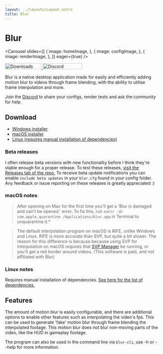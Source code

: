 ```yaml
---
layout: ../layouts/Layout.astro
title: Blur
---
```





# Blur

<Carousel
  slides={[
    {
      image: homeImage,
    },
    {
      image: configImage,
    },
    {
      image: renderImage,
    },
  ]}
  eager={true}
/>

<div class="not-prose flex flex-row gap-2">
<a href="https://github.com/f0e/blur/releases/latest">
  <Image
    src="https://img.shields.io/github/downloads/f0e/blur/total?label=Downloads"
    alt="Downloads"
    width="120"
    height="20"
    loading="eager"
  />
</a>

<a href="https://discord.gg/B5BK9GMN87">
  <Image
    src="https://img.shields.io/discord/1392389164153962640?style=flat&amp;label=Discord"
    alt="Discord"
    width="130"
    height="20"
    loading="eager"
/>

</a>
</div>

Blur is a native desktop application made for easily and efficiently adding motion blur to videos through frame blending, with the ability to utilise frame interpolation and more.

Join the [Discord](https://discord.gg/B5BK9GMN87) to share your configs, render tests and ask the community for help.

## Download

- [Windows installer](https://github.com/f0e/blur/releases/latest/download/blur-Windows-Installer-x64.exe)
- [macOS installer](https://github.com/f0e/blur/releases/latest/download/blur-macOS-Release-arm64.dmg)
- [Linux (requires manual installation of dependencies)](https://github.com/f0e/blur/releases/latest/download/blur-Linux-Release-x64.tar.gz)

### Beta releases

I often release beta versions with new functionality before I think they're stable enough for a proper release. To test these releases, [visit the Releases tab of the repo.](https://github.com/f0e/blur/releases) To receive beta update notifications you can enable `include beta updates` in your `blur.cfg` found in your config folder. Any feedback or issue reporting on these releases is greatly appreciated :)

### macOS notes

> After opening on Mac for the first time you'll get a 'Blur is damaged and can't be opened.' error. To fix this, run `xattr -dr com.apple.quarantine /Applications/blur.app` in Terminal to unquarantine it.\*

> The default interpolation program on macOS is RIFE, unlike Windows and Linux. RIFE is more accurate than SVP, but quite a bit slower. The reason for this difference is because because using SVP for interpolation on macOS requires that [SVP Manager](https://www.svp-team.com/get/) be running, or you'll get a red border around videos. (This software is paid, and not affiliated with Blur)

### Linux notes

Requires manual installation of dependencies. [See here for the list of dependencies.](#linux-dependency-requirements)

## Features

The amount of motion blur is easily configurable, and there are additional options to enable other features such as interpolating the video's fps. This can be used to generate 'fake' motion blur through frame blending the interpolated footage. This motion blur does not blur non-moving parts of the video, like the HUD in gameplay footage.

The program can also be used in the command line via `blur-cli`, use -h or --help for more information.

